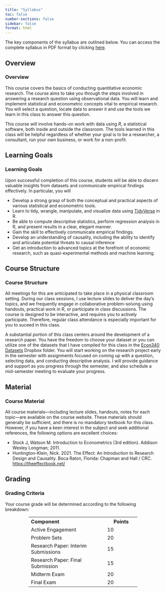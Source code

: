 ```yaml
---
title: "Syllabus"
toc: false
number-sections: false
sidebar: false
format: html
---
```


The key components of the syllabus are outlined below. You can access the complete syllabus in PDF format by clicking [here](Syllabus/Econ%20340%20Syllabus.pdf).

::: {.panel-tabset}

## Overview
### Overview

This course covers the basics of conducting quantitative economic research. The course aims to take you through the steps involved in answering a research question using observational data. You will learn and implement statistical and econometric concepts vital to empirical research. You will select a question, locate data to answer it and use the tools we learn in this class to answer this question.

This course will involve hands-on work with data using *R*, a statistical software, both inside and outside the classroom. The tools learned in this class will be helpful regardless of whether your goal is to be a researcher, a consultant, run your own business, or work for a non-profit.

## Learning Goals
### Learning Goals
Upon successful completion of this course, students will be able to discern valuable insights from datasets and communicate empirical findings effectively. In particular, you will

- Develop a strong grasp of both the conceptual and practical aspects of various statistical and econometric tools.
- Learn to tidy, wrangle, manipulate, and visualize data using [TidyVerse](https://www.tidyverse.org) in R.
- Be able to compute descriptive statistics, perform regression analysis in R, and present results in a clear, elegant manner.
- Gain the skill to effectively communicate empirical findings.
- Develop an understanding of causality, including the ability to identify and articulate potential threats to causal inference
- Get an introduction to advanced topics at the forefront of economic research, such as quasi-experimental methods and machine learning.

## Course Structure
### Course Structure

All meetings for this are anticipated to take place in a physical classroom setting. During our class sessions, I use lecture slides to deliver the day's topics, and we frequently engage in collaborative problem-solving using handouts, practical work in R, or participate in class discussions. The course is designed to be interactive, and requires you to actively participate. Therefore, regular class attendance is especially important for you to suceed in this class.

A substantial portion of this class centers around the development of a research paper. You have the freedom to choose your dataset or you can utilize one of the datasets that I have compiled for this class in the [Econ340 Datasets](https://www.dropbox.com/sh/9x7ac4qwnddl650/AAAP1FdTpFp2rXyZ6t-9-qqTa?dl=0) Dropbox folder. You will start working on the research project early in the semester with assignments focused on coming up with a question, selecting data, and conducting descriptive analysis. I will provide guidance and support as you progress through the semester, and also schedule a mid-semester meeting to evaluate your progress.

## Material
### Course Material

All course materials—including lecture slides, handouts, notes for each topic—are available on the course website. These materials should generally be sufficient, and there is no mandatory textbook for this class. However, if you have a keen interest in the subject and seek additional references, the following options are excellent choices:

- Stock J, Watson M. Introduction to Econometrics (3rd edition). Addison Wesley Longman; 2011.
- Huntington-Klein, Nick. 2021. The Effect: An Introduction to Research Design and Causality. Boca Raton, Florida: Chapman and Hall / CRC. [https://theeffectbook.net/](https://theeffectbook.net/)


## Grading

### Grading Criteria

Your course grade will be determined according to the following breakdown:

<table style="margin-left: auto; margin-right: auto; width: 70%;">
  <tr>
    <th style="width: 70%; text-align: left;">Component</th>
    <th style="width: 30%;">Points</th>
  </tr>
  <tr>
    <td style="text-align: left;">Active Engagement</td>
    <td>10</td>
  </tr>
  <tr>
    <td style="text-align: left;">Problem Sets</td>
    <td>20</td>
  </tr>
  <tr>
    <td style="text-align: left;">Research Paper: Interim Submissions </td>
    <td>15</td>
  </tr>
  <tr>
    <td style="text-align: left;">Research Paper: Final Submission </td>
    <td>15</td>
  </tr>
  <tr>
    <td style="text-align: left;">Midterm Exam</td>
    <td>20</td>
  </tr>
  <tr>
    <td style="text-align: left;">Final Exam</td>
    <td>20</td>
  </tr>
</table>


:::